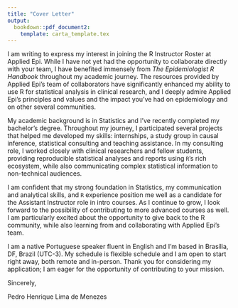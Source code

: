 ```yaml
---
title: "Cover Letter"
output: 
  bookdown::pdf_document2:
    template: carta_template.tex
---
```


I am writing to express my interest in joining the R Instructor Roster at Applied Epi. While I have not yet had the opportunity to collaborate directly with your team, I have benefited immensely from *The Epidemiologist R Handbook* throughout my academic journey. The resources provided by Applied Epi's team of collaborators have significantly enhanced my ability to use R for statistical analysis in clinical research, and I deeply admire Applied Epi's principles and values and the impact you've had on epidemiology and on other several communities.

My academic background is in Statistics and I've recently completed my bachelor's degree. Throughout my journey, I participated several projects that helped me developed my skills: internships, a study group in causal inference, statistical consulting and teaching assistance. In my consulting role, I worked closely with clinical researchers and fellow students, providing reproducible statistical analyses and reports using `R`'s rich ecosystem, while also communicating complex statistical information to non-technical audiences.

I am confident that my strong foundation in Statistics, my communication and analytical skills, and `R` experience position me well as a candidate for the Assistant Instructor role in intro courses. As I continue to grow, I look forward to the possibility of contributing to more advanced courses as well. I am particularly excited about the opportunity to give back to the R community, while also learning from and collaborating with Applied Epi's team.

I am a native Portuguese speaker fluent in English and I'm based in Brasília, DF, Brazil (UTC-3). My schedule is flexible schedule and I am open to start right away, both remote and in-person. Thank you for considering my application; I am eager for the opportunity of contributing to your mission.

Sincerely,

Pedro Henrique Lima de Menezes

